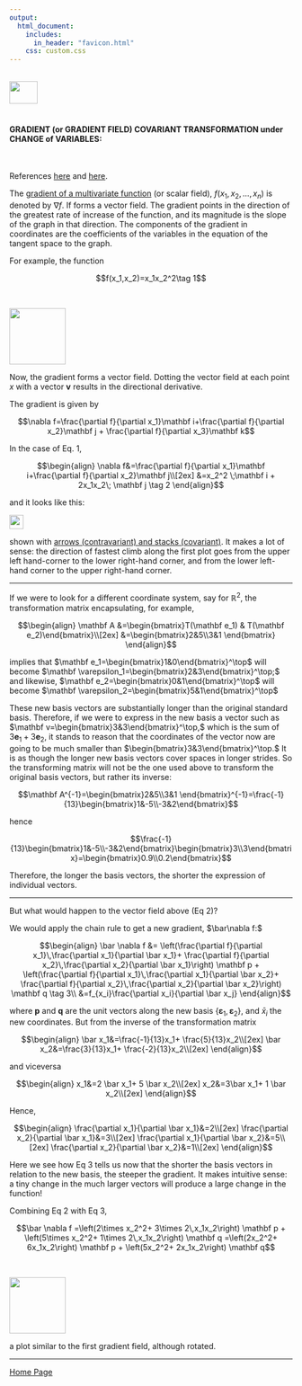 ```yaml
---
output: 
  html_document:
    includes:
      in_header: "favicon.html" 
    css: custom.css
---
```


<br>
<a href="http://rinterested.github.io/statistics/index.html">
<img HEIGHT="40" WIDTH="50" src="https://cloud.githubusercontent.com/assets/9312897/10556783/a27a26fa-745c-11e5-9b1a-2d5bd737387a.PNG"></a>
<br><br>


#### GRADIENT (or GRADIENT FIELD) COVARIANT TRANSFORMATION under CHANGE of VARIABLES:
<br>


References [here](http://www.openicon.com/mu/math/gradient_covariance/gradient_covariance.html) and [here](http://qr.ae/TU1DHi).

The [gradient of a multivariate function](https://en.wikipedia.org/wiki/Gradient) (or scalar field), $f(x_1,x_2,\dots,x_n)$ is denoted by $\nabla f.$ If forms a vector field. The gradient points in the direction of the greatest rate of increase of the function, and its magnitude is the slope of the graph in that direction. The components of the gradient in coordinates are the coefficients of the variables in the equation of the tangent space to the graph.


For example, the function


$$f(x_1,x_2)=x_1x_2^2\tag 1$$



<br>

<img height = 100  src = "https://user-images.githubusercontent.com/9312897/38840423-8f7a0a7c-41ad-11e8-8c97-43539c3ce620.png">

Now, the gradient forms a vector field. Dotting the vector field at each point $x$ with a vector $\mathbf v$ results in the directional derivative.

The gradient is given by

$$\nabla f=\frac{\partial f}{\partial x_1}\mathbf i+\frac{\partial f}{\partial x_2}\mathbf j + \frac{\partial f}{\partial x_3}\mathbf k$$

In the case of Eq. 1,

$$\begin{align}
\nabla f&=\frac{\partial f}{\partial x_1}\mathbf i+\frac{\partial f}{\partial x_2}\mathbf j\\[2ex]
&=x_2^2 \;\mathbf i + 2x_1x_2\; \mathbf j \tag 2
\end{align}$$

and it looks like this:

<img height = 25  src ="https://user-images.githubusercontent.com/9312897/38840877-af8c481e-41af-11e8-8c0b-ae3ac6669df7.png">

shown with [arrows (contravariant) and stacks (covariant)](https://en.wikipedia.org/wiki/Covariance_and_contravariance_of_vectors). It makes a lot of sense: the direction of fastest climb along the first plot goes from the upper left hand-corner to the lower right-hand corner, and from the lower left-hand corner to the upper right-hand corner.

---

If we were to look for a different coordinate system, say for $\mathbb R^2,$ the transformation matrix encapsulating, for example,

$$\begin{align}
\mathbf A &=\begin{bmatrix}T(\mathbf e_1) & T(\mathbf e_2)\end{bmatrix}\\[2ex]
&=\begin{bmatrix}2&5\\3&1 \end{bmatrix}
\end{align}$$

implies that $\mathbf e_1=\begin{bmatrix}1&0\end{bmatrix}^\top$ will become $\mathbf \varepsilon_1=\begin{bmatrix}2&3\end{bmatrix}^\top;$ and likewise, $\mathbf e_2=\begin{bmatrix}0&1\end{bmatrix}^\top$ will become $\mathbf \varepsilon_2=\begin{bmatrix}5&1\end{bmatrix}^\top$

These new basis vectors are substantially longer than the original standard basis. Therefore, if we were to express in the new basis a vector such as $\mathbf v=\begin{bmatrix}3&3\end{bmatrix}^\top,$ which is the sum of $3\mathbf e_1+3\mathbf e_2,$ it stands to reason that the coordinates of the vector now are going to be much smaller than $\begin{bmatrix}3&3\end{bmatrix}^\top.$ It is as though the longer new basis vectors cover spaces in longer strides. So the transforming matrix will not be the one used above to transform the original basis vectors, but rather its inverse:

$$\mathbf A^{-1}=\begin{bmatrix}2&5\\3&1 \end{bmatrix}^{-1}=\frac{-1}{13}\begin{bmatrix}1&-5\\-3&2\end{bmatrix}$$

hence

$$\frac{-1}{13}\begin{bmatrix}1&-5\\-3&2\end{bmatrix}\begin{bmatrix}3\\3\end{bmatrix}=\begin{bmatrix}0.9\\0.2\end{bmatrix}$$

Therefore, the longer the basis vectors, the shorter the expression of individual vectors.

---

But what would happen to the vector field above (Eq 2)?

We would apply the chain rule to get a new gradient, $\bar\nabla f:$


$$\begin{align}
\bar \nabla f &= \left(\frac{\partial f}{\partial x_1}\,\frac{\partial x_1}{\partial \bar x_1}+ \frac{\partial f}{\partial x_2}\,\frac{\partial x_2}{\partial \bar x_1}\right) \mathbf p + \left(\frac{\partial f}{\partial x_1}\,\frac{\partial x_1}{\partial \bar x_2}+ \frac{\partial f}{\partial x_2}\,\frac{\partial x_2}{\partial \bar x_2}\right) \mathbf q \tag 3\\
&=f_{x_i}\frac{\partial x_i}{\partial \bar x_j}
\end{align}$$

where $\mathbf p$ and $\mathbf q$ are the unit vectors along the new basis $\{\mathbf \varepsilon_1,\mathbf\varepsilon_2\},$ and $\bar x_i$ the new coordinates. But from the inverse of the transformation matrix

$$\begin{align}
\bar x_1&=\frac{-1}{13}x_1+ \frac{5}{13}x_2\\[2ex]
\bar x_2&=\frac{3}{13}x_1+ \frac{-2}{13}x_2\\[2ex]
\end{align}$$

and viceversa

$$\begin{align}
x_1&=2 \bar x_1+ 5 \bar x_2\\[2ex]
x_2&=3\bar x_1+ 1 \bar x_2\\[2ex]
\end{align}$$


Hence,

$$\begin{align}
\frac{\partial x_1}{\partial \bar x_1}&=2\\[2ex]
\frac{\partial x_2}{\partial \bar x_1}&=3\\[2ex]
\frac{\partial x_1}{\partial \bar x_2}&=5\\[2ex]
\frac{\partial x_2}{\partial \bar x_2}&=1\\[2ex]
\end{align}$$

Here we see how Eq 3 tells us now that the shorter the basis vectors in relation to the new basis, the steeper the gradient. It makes intuitive sense: a tiny change in the much larger vectors will produce a large change in the function!

Combining Eq 2 with Eq 3,

$$\bar \nabla f =\left(2\times x_2^2+ 3\times 2\,x_1x_2\right) \mathbf p + \left(5\times x_2^2+ 1\times 2\,x_1x_2\right) \mathbf q =\left(2x_2^2+ 6x_1x_2\right) \mathbf p + \left(5x_2^2+ 2x_1x_2\right) \mathbf q$$



<br>

<img height = 100  src = "https://user-images.githubusercontent.com/9312897/38844070-e047989a-41bf-11e8-9979-cee14ebe65aa.png">

a plot similar to the first gradient field, although rotated.


---

<a href="http://rinterested.github.io/statistics/index.html">Home Page</a>
